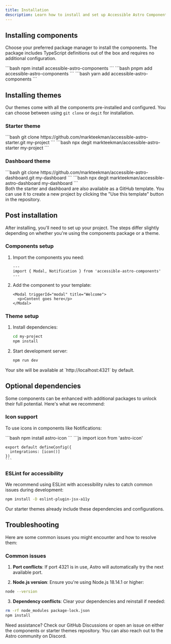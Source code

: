 ```yaml
---
title: Installation
description: Learn how to install and set up Accessible Astro Components and Themes in your project.
---
```



## Installing components

Choose your preferred package manager to install the components. The package includes TypeScript definitions out of the box and requires no additional configuration.

<Tabs>
  <TabItem label="npm">
    ```bash
    npm install accessible-astro-components
    ```
  </TabItem>
  <TabItem label="pnpm">
    ```bash
    pnpm add accessible-astro-components
    ```
  </TabItem>
  <TabItem label="Yarn">
    ```bash
    yarn add accessible-astro-components
    ```
  </TabItem>
</Tabs>

## Installing themes

Our themes come with all the components pre-installed and configured. You can choose between using `git clone` or `degit` for installation.

### Starter theme

<Tabs>
  <TabItem label="Git">
    ```bash
    git clone https://github.com/markteekman/accessible-astro-starter.git my-project
    ```
  </TabItem>
  <TabItem label="Degit">
    ```bash
    npx degit markteekman/accessible-astro-starter my-project
    ```
  </TabItem>
</Tabs>

### Dashboard theme

<Tabs>
  <TabItem label="Git">
    ```bash
    git clone https://github.com/markteekman/accessible-astro-dashboard.git my-dashboard
    ```
  </TabItem>
  <TabItem label="Degit">
    ```bash
    npx degit markteekman/accessible-astro-dashboard my-dashboard
    ```
  </TabItem>
</Tabs>

<Aside type="tip" title="GitHub template">
  Both the starter and dashboard are also available as a GitHub template. You can use it to create a new project by clicking the "Use this template" button in the repository.
</Aside>

## Post installation

After installing, you'll need to set up your project. The steps differ slightly depending on whether you're using the components package or a theme.

### Components setup

<Steps>

1. Import the components you need:
    ```astro
    ---
    import { Modal, Notification } from 'accessible-astro-components'
    ---
    ```

2. Add the component to your template:
    ```astro
    <Modal triggerId="modal" title="Welcome">
      <p>Content goes here</p>
    </Modal>
    ```

</Steps>

### Theme setup

<Steps>

1. Install dependencies:
    ```bash
    cd my-project
    npm install
    ```

2. Start development server:
    ```bash
    npm run dev
    ```

</Steps>

<Aside type="tip" title="Development">
  Your site will be available at `http://localhost:4321` by default.
</Aside>

## Optional dependencies

Some components can be enhanced with additional packages to unlock their full potential. Here's what we recommend:

### Icon support
To use icons in components like Notifications:

<Tabs>
  <TabItem label="Installation">
    ```bash
    npm install astro-icon
    ```
  </TabItem>
  <TabItem label="Configuration">
    ```js
    import icon from 'astro-icon'

    export default defineConfig({
      integrations: [icon()]
    })
    ```
  </TabItem>
</Tabs>

### ESLint for accessibility

We recommend using ESLint with accessibility rules to catch common issues during development:

```bash
npm install -D eslint-plugin-jsx-a11y
```

<Aside type="note" title="Starter themes">
  Our starter themes already include these dependencies and configurations.
</Aside>

## Troubleshooting

Here are some common issues you might encounter and how to resolve them:

### Common issues

1. **Port conflicts**: If port 4321 is in use, Astro will automatically try the next available port.

2. **Node.js version**: Ensure you're using Node.js 18.14.1 or higher:
```bash
node --version
```

3. **Dependency conflicts**: Clear your dependencies and reinstall if needed:
```bash
rm -rf node_modules package-lock.json
npm install
```

<Aside type="tip" title="Getting help">
  Need assistance? Check our GitHub Discussions or open an issue on either the components or starter themes repository. You can also reach out to the Astro community on Discord.
</Aside>
